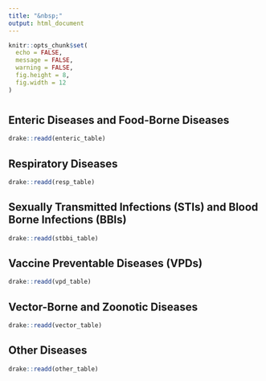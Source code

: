 ```yaml
---
title: "&nbsp;"
output: html_document
---
```


```r
knitr::opts_chunk$set(
  echo = FALSE,
  message = FALSE,
  warning = FALSE,
  fig.height = 8,
  fig.width = 12
)
```

# {.tabset .tabset-fade .tabset-pills}

## Enteric Diseases and Food-Borne Diseases

```r
drake::readd(enteric_table)
```

## Respiratory Diseases

```r
drake::readd(resp_table)
```

## Sexually Transmitted Infections (STIs) and Blood Borne Infections (BBIs)

```r
drake::readd(stbbi_table)
```

## Vaccine Preventable Diseases (VPDs)

```r
drake::readd(vpd_table)
```

## Vector-Borne and Zoonotic Diseases

```r
drake::readd(vector_table)
```

## Other Diseases

```r
drake::readd(other_table)
```

